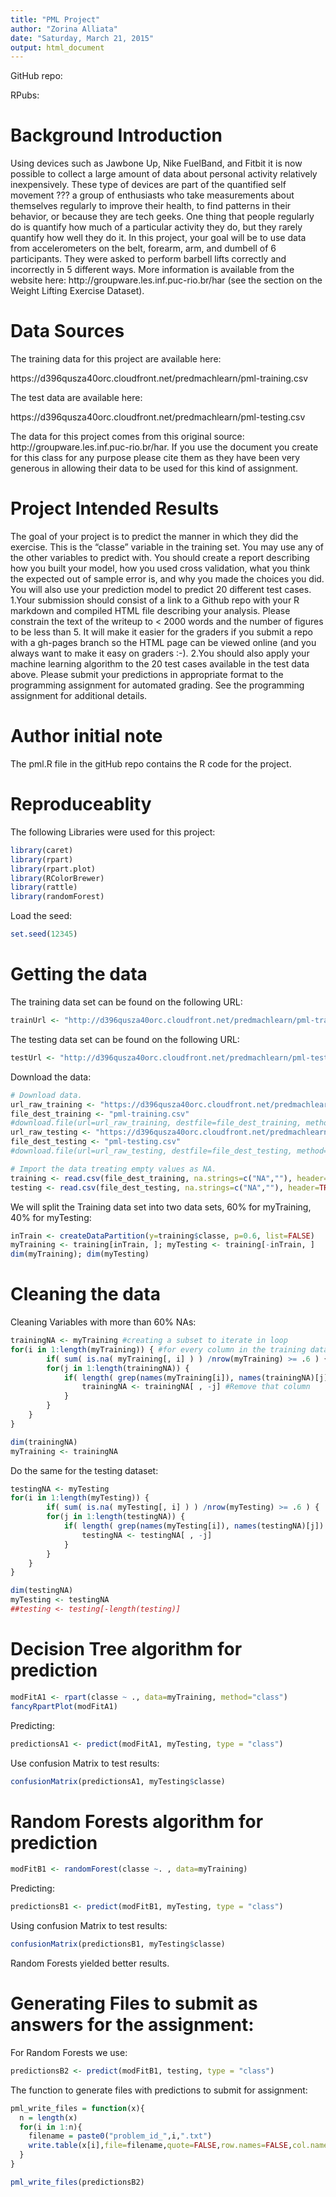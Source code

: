 ```yaml
---
title: "PML Project"
author: "Zorina Alliata"
date: "Saturday, March 21, 2015"
output: html_document
---
```



GitHub repo: 

RPubs: 

<h1>Background Introduction</h1>

Using devices such as Jawbone Up, Nike FuelBand, and Fitbit it is now possible to collect a large amount of data about personal activity relatively inexpensively. These type of devices are part of the quantified self movement ??? a group of enthusiasts who take measurements about themselves regularly to improve their health, to find patterns in their behavior, or because they are tech geeks. One thing that people regularly do is quantify how much of a particular activity they do, but they rarely quantify how well they do it. In this project, your goal will be to use data from accelerometers on the belt, forearm, arm, and dumbell of 6 participants. They were asked to perform barbell lifts correctly and incorrectly in 5 different ways. More information is available from the website here: http://groupware.les.inf.puc-rio.br/har (see the section on the Weight Lifting Exercise Dataset). 


<h1>Data Sources</h1>

The training data for this project are available here: 

https://d396qusza40orc.cloudfront.net/predmachlearn/pml-training.csv

The test data are available here: 

https://d396qusza40orc.cloudfront.net/predmachlearn/pml-testing.csv

The data for this project comes from this original source: http://groupware.les.inf.puc-rio.br/har. If you use the document you create for this class for any purpose please cite them as they have been very generous in allowing their data to be used for this kind of assignment. 

<h1>Project Intended Results</h1>

The goal of your project is to predict the manner in which they did the exercise. This is the "classe" variable in the training set. You may use any of the other variables to predict with. You should create a report describing how you built your model, how you used cross validation, what you think the expected out of sample error is, and why you made the choices you did. You will also use your prediction model to predict 20 different test cases. 
1.Your submission should consist of a link to a Github repo with your R markdown and compiled HTML file describing your analysis. Please constrain the text of the writeup to < 2000 words and the number of figures to be less than 5. It will make it easier for the graders if you submit a repo with a gh-pages branch so the HTML page can be viewed online (and you always want to make it easy on graders :-).
2.You should also apply your machine learning algorithm to the 20 test cases available in the test data above. Please submit your predictions in appropriate format to the programming assignment for automated grading. See the programming assignment for additional details. 

<h1>Author initial note</h1>

The pml.R file in the gitHub repo contains the R code for the project.

<h1>Reproduceablity</h1>

The following Libraries were used for this project:

```r
library(caret)
library(rpart)
library(rpart.plot)
library(RColorBrewer)
library(rattle)
library(randomForest)
```

Load the seed:

```r
set.seed(12345)
```

<h1>Getting the data</h1>

The training data set can be found on the following URL:
```r
trainUrl <- "http://d396qusza40orc.cloudfront.net/predmachlearn/pml-training.csv"
```
The testing data set can be found on the following URL:
```r
testUrl <- "http://d396qusza40orc.cloudfront.net/predmachlearn/pml-testing.csv"
```
Download the data:

```r
# Download data.
url_raw_training <- "https://d396qusza40orc.cloudfront.net/predmachlearn/pml-training.csv"
file_dest_training <- "pml-training.csv"
#download.file(url=url_raw_training, destfile=file_dest_training, method="curl")
url_raw_testing <- "https://d396qusza40orc.cloudfront.net/predmachlearn/pml-testing.csv"
file_dest_testing <- "pml-testing.csv"
#download.file(url=url_raw_testing, destfile=file_dest_testing, method="curl")

# Import the data treating empty values as NA.
training <- read.csv(file_dest_training, na.strings=c("NA",""), header=TRUE)
testing <- read.csv(file_dest_testing, na.strings=c("NA",""), header=TRUE)
```

We will split the Training data set into two data sets, 60% for myTraining, 40% for myTesting:
```r
inTrain <- createDataPartition(y=training$classe, p=0.6, list=FALSE)
myTraining <- training[inTrain, ]; myTesting <- training[-inTrain, ]
dim(myTraining); dim(myTesting)
```
<h1>Cleaning the data</h1>

Cleaning Variables with more than 60% NAs:

```r
trainingNA <- myTraining #creating a subset to iterate in loop
for(i in 1:length(myTraining)) { #for every column in the training dataset
        if( sum( is.na( myTraining[, i] ) ) /nrow(myTraining) >= .6 ) { #if NAs > 60% of total observations
        for(j in 1:length(trainingNA)) {
            if( length( grep(names(myTraining[i]), names(trainingNA)[j]) ) ==1)  { #if the columns are the same:
                trainingNA <- trainingNA[ , -j] #Remove that column
            }   
        } 
    }
}

dim(trainingNA)
myTraining <- trainingNA
```
Do the same for the testing dataset:

```r
testingNA <- myTesting 
for(i in 1:length(myTesting)) { 
        if( sum( is.na( myTesting[, i] ) ) /nrow(myTesting) >= .6 ) { 
        for(j in 1:length(testingNA)) {
            if( length( grep(names(myTesting[i]), names(testingNA)[j]) ) ==1)  { 
                testingNA <- testingNA[ , -j] 
            }   
        } 
    }
}

dim(testingNA)
myTesting <- testingNA
##testing <- testing[-length(testing)]
```



<h1>Decision Tree algorithm for prediction</h1>
```r
modFitA1 <- rpart(classe ~ ., data=myTraining, method="class")
fancyRpartPlot(modFitA1)
```
Predicting:
```r
predictionsA1 <- predict(modFitA1, myTesting, type = "class")
```
Use confusion Matrix to test results:
```r
confusionMatrix(predictionsA1, myTesting$classe)
```
<h1>Random Forests algorithm for prediction</h1>
```r
modFitB1 <- randomForest(classe ~. , data=myTraining)
```
Predicting:
```r
predictionsB1 <- predict(modFitB1, myTesting, type = "class")
```
Using confusion Matrix to test results:
```r
confusionMatrix(predictionsB1, myTesting$classe)
```


Random Forests yielded better results.

<h1>Generating Files to submit as answers for the assignment:</h1>

For Random Forests we use:
```r
predictionsB2 <- predict(modFitB1, testing, type = "class")
```
The function to generate files with predictions to submit for assignment:

```r
pml_write_files = function(x){
  n = length(x)
  for(i in 1:n){
    filename = paste0("problem_id_",i,".txt")
    write.table(x[i],file=filename,quote=FALSE,row.names=FALSE,col.names=FALSE)
  }
}

pml_write_files(predictionsB2)
```
